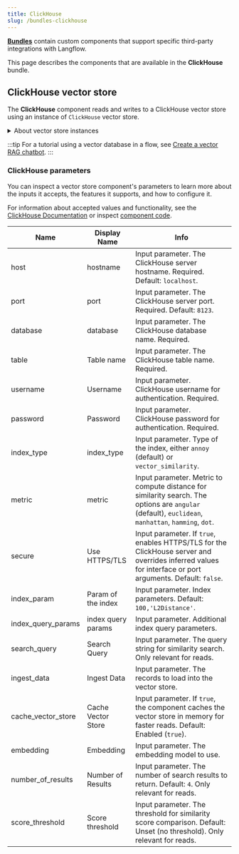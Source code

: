 ```yaml
---
title: ClickHouse
slug: /bundles-clickhouse
---
```



<Icon name="Blocks" aria-hidden="true" /> [**Bundles**](/components-bundle-components) contain custom components that support specific third-party integrations with Langflow.

This page describes the components that are available in the **ClickHouse** bundle.

## ClickHouse vector store

The **ClickHouse** component reads and writes to a ClickHouse vector store using an instance of `ClickHouse` vector store.

<details>
<summary>About vector store instances</summary>

<PartialVectorStoreInstance />

</details>

<PartialVectorSearchResults />

:::tip
For a tutorial using a vector database in a flow, see [Create a vector RAG chatbot](/chat-with-rag).
:::

### ClickHouse parameters

You can inspect a vector store component's parameters to learn more about the inputs it accepts, the features it supports, and how to configure it.

<PartialParams />

<PartialConditionalParams />

For information about accepted values and functionality, see the [ClickHouse Documentation](https://clickhouse.com/docs/en/intro) or inspect [component code](/concepts-components#component-code).

| Name | Display Name | Info |
|------|--------------|------|
| host | hostname | Input parameter. The ClickHouse server hostname. Required. Default: `localhost`. |
| port | port | Input parameter. The ClickHouse server port. Required. Default: `8123`. |
| database | database | Input parameter. The ClickHouse database name. Required. |
| table | Table name | Input parameter. The ClickHouse table name. Required. |
| username | Username | Input parameter. ClickHouse username for authentication. Required. |
| password | Password | Input parameter. ClickHouse password for authentication. Required. |
| index_type | index_type | Input parameter. Type of the index, either `annoy` (default) or `vector_similarity`. |
| metric | metric | Input parameter. Metric to compute distance for similarity search. The options are `angular` (default), `euclidean`, `manhattan`, `hamming`, `dot`. |
| secure | Use HTTPS/TLS | Input parameter. If `true`, enables HTTPS/TLS for the ClickHouse server and overrides inferred values for interface or port arguments. Default: `false`. |
| index_param | Param of the index | Input parameter. Index parameters. Default: `100,'L2Distance'`. |
| index_query_params | index query params | Input parameter. Additional index query parameters. |
| search_query | Search Query | Input parameter. The query string for similarity search. Only relevant for reads. |
| ingest_data | Ingest Data | Input parameter. The records to load into the vector store. |
| cache_vector_store | Cache Vector Store | Input parameter. If `true`, the component caches the vector store in memory for faster reads. Default: Enabled (`true`). |
| embedding | Embedding | Input parameter. The embedding model to use. |
| number_of_results | Number of Results | Input parameter. The number of search results to return. Default: `4`. Only relevant for reads. |
| score_threshold | Score threshold | Input parameter. The threshold for similarity score comparison. Default: Unset (no threshold). Only relevant for reads. |